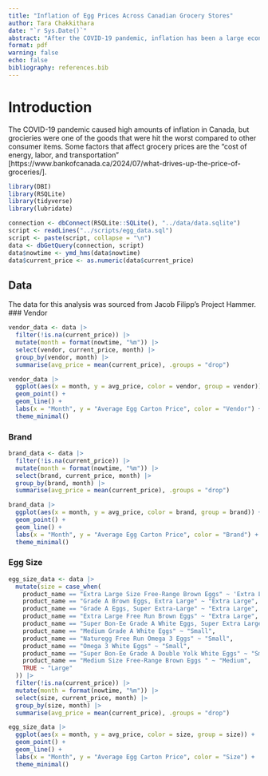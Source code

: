 ```yaml
---
title: "Inflation of Egg Prices Across Canadian Grocery Stores"
author: Tara Chakkithara
date: "`r Sys.Date()`"
abstract: "After the COVID-19 pandemic, inflation has been a large economic issue for the majority of Canadians. This analysis studies the inflation of egg prices in 2024 and finds that prices have decreased compared to mid 2024. By understanding how the prices of staple grocery items fluctuate, we can gauge the effect of inflation on the general Canadian consumer."
format: pdf
warning: false
echo: false
bibliography: references.bib
---
```


# Introduction

The COVID-19 pandemic caused high amounts of inflation in Canada, but grocieries were one of the goods that were hit the worst compared to other consumer items. Some factors that affect grocery prices are the "cost of energy, labor, and transportation" [https://www.bankofcanada.ca/2024/07/what-drives-up-the-price-of-groceries/]. 


```r
library(DBI)
library(RSQLite)
library(tidyverse)
library(lubridate)

connection <- dbConnect(RSQLite::SQLite(), "../data/data.sqlite")
script <- readLines("../scripts/egg_data.sql")
script <- paste(script, collapse = "\n")
data <- dbGetQuery(connection, script)
data$nowtime <- ymd_hms(data$nowtime)
data$current_price <- as.numeric(data$current_price)
```

## Data

The data for this analysis was sourced from Jacob Filipp's Project Hammer. 
### Vendor

```r
vendor_data <- data |>
  filter(!is.na(current_price)) |>
  mutate(month = format(nowtime, "%m")) |>
  select(vendor, current_price, month) |>
  group_by(vendor, month) |>
  summarise(avg_price = mean(current_price), .groups = "drop")

vendor_data |>
  ggplot(aes(x = month, y = avg_price, color = vendor, group = vendor)) +
  geom_point() +
  geom_line() +
  labs(x = "Month", y = "Average Egg Carton Price", color = "Vendor") +
  theme_minimal()
```

### Brand

```r
brand_data <- data |>
  filter(!is.na(current_price)) |>
  mutate(month = format(nowtime, "%m")) |>
  select(brand, current_price, month) |>
  group_by(brand, month) |>
  summarise(avg_price = mean(current_price), .groups = "drop")

brand_data |>
  ggplot(aes(x = month, y = avg_price, color = brand, group = brand)) +
  geom_point() +
  geom_line() +
  labs(x = "Month", y = "Average Egg Carton Price", color = "Brand") +
  theme_minimal()
```

### Egg Size

```r
egg_size_data <- data |>
  mutate(size = case_when(
    product_name == "Extra Large Size Free-Range Brown Eggs" ~ 'Extra Large',
    product_name == "Grade A Brown Eggs, Extra Large" ~ "Extra Large",
    product_name == "Grade A Eggs, Super Extra-Large" ~ "Extra Large",
    product_name == "Extra Large Free Run Brown Eggs" ~ "Extra Large",
    product_name == "Super Bon-Ee Grade A White Eggs, Super Extra Large" ~ "Super Extra Large",
    product_name == "Medium Grade A White Eggs" ~ "Small",
    product_name == "Naturegg Free Run Omega 3 Eggs" ~ "Small",
    product_name == "Omega 3 White Eggs" ~ "Small",
    product_name == "Super Bon-Ee Grade A Double Yolk White Eggs" ~ "Small",
    product_name == "Medium Size Free-Range Brown Eggs " ~ "Medium",
    TRUE ~ "Large"
  )) |>
  filter(!is.na(current_price)) |>
  mutate(month = format(nowtime, "%m")) |>
  select(size, current_price, month) |>
  group_by(size, month) |>
  summarise(avg_price = mean(current_price), .groups = "drop")

egg_size_data |>
  ggplot(aes(x = month, y = avg_price, color = size, group = size)) +
  geom_point() +
  geom_line() +
  labs(x = "Month", y = "Average Egg Carton Price", color = "Size") +
  theme_minimal()
```


